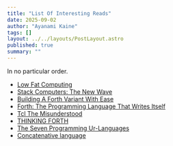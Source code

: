 ```yaml
---
title: "List Of Interesting Reads"
date: 2025-09-02
author: "Ayanami Kaine"
tags: []
layout: ../../layouts/PostLayout.astro
published: true
summary: ""
---
```


In no particular order.

- [Low Fat Computing](https://www.ultratechnology.com/lowfat.htm)
- [Stack Computers: The New Wave](https://users.ece.cmu.edu/~koopman/stack_computers/index.html)
- [Building A Forth Variant With Ease](https://news.ycombinator.com/item?id=13082825)
- [Forth: The Programming Language That Writes Itself](https://ratfactor.com/forth/the_programming_language_that_writes_itself.html)
- [Tcl The Misunderstood](https://antirez.com/articoli/tclmisunderstood.html)
- [THINKING FORTH](https://www.forth.com/wp-content/uploads/2018/11/thinking-forth-color.pdf)
- [The Seven Programming Ur-Languages](https://madhadron.com/programming/seven_ur_languages.html)
- [Concatenative language](https://concatenative.org/wiki/view/Concatenative%20language)